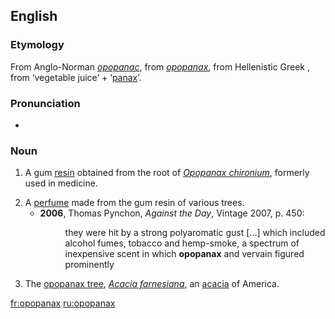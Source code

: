 ==English==

===Etymology===
From Anglo-Norman ''[[opopanac]]'', from {{L.}} ''[[opopanax]]'', from Hellenistic Greek '''{{polytonic|[[ὀποπάναξ]]}}''', from {{AGr.}} '''{{polytonic|[[ὀπός]]}}''' ‘vegetable juice’ + '''{{polytonic|[[πάναξ]]}}''' ‘[[panax]]’.

===Pronunciation===
* {{IPA|/əˈpɒpənæks/}}

===Noun===
{{en-noun|-}}

# {{obsolete}} A gum [[resin]] obtained from the root of ''[[Opopanax chironium]]'', formerly used in medicine.
# A [[perfume]] made from the gum resin of various trees.
#* '''2006''', Thomas Pynchon, ''Against the Day'', Vintage 2007, p. 450:
#*: they were hit by a strong polyaromatic gust [...] which included alcohol fumes, tobacco and hemp-smoke, a spectrum of inexpensive scent in which '''opopanax''' and vervain figured prominently
# The [[opopanax tree]], ''[[Acacia farnesiana]]'', an [[acacia]] of America.

[[fr:opopanax]]
[[ru:opopanax]]